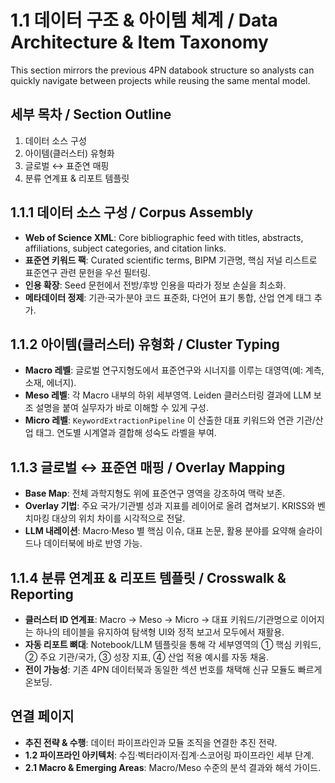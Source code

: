 # 1.1 데이터 구조 & 아이템 체계 / Data Architecture & Item Taxonomy

This section mirrors the previous 4PN databook structure so analysts can quickly navigate between
projects while reusing the same mental model.

## 세부 목차 / Section Outline

1. 데이터 소스 구성
2. 아이템(클러스터) 유형화
3. 글로벌 ↔ 표준연 매핑
4. 분류 연계표 & 리포트 템플릿

## 1.1.1 데이터 소스 구성 / Corpus Assembly

- **Web of Science XML**: Core bibliographic feed with titles, abstracts, affiliations, subject
  categories, and citation links.
- **표준연 키워드 팩**: Curated scientific terms, BIPM 기관명, 핵심 저널 리스트로 표준연구 관련 문헌을
  우선 필터링.
- **인용 확장**: Seed 문헌에서 전방/후방 인용을 따라가 정보 손실을 최소화.
- **메타데이터 정제**: 기관·국가·분야 코드 표준화, 다언어 표기 통합, 산업 연계 태그 추가.

## 1.1.2 아이템(클러스터) 유형화 / Cluster Typing

- **Macro 레벨**: 글로벌 연구지형도에서 표준연구와 시너지를 이루는 대영역(예: 계측, 소재, 에너지).
- **Meso 레벨**: 각 Macro 내부의 하위 세부영역. Leiden 클러스터링 결과에 LLM 보조 설명을 붙여
  실무자가 바로 이해할 수 있게 구성.
- **Micro 레벨**: `KeywordExtractionPipeline` 이 산출한 대표 키워드와 연관 기관/산업 태그. 연도별
  시계열과 결합해 성숙도 라벨을 부여.

## 1.1.3 글로벌 ↔ 표준연 매핑 / Overlay Mapping

- **Base Map**: 전체 과학지형도 위에 표준연구 영역을 강조하여 맥락 보존.
- **Overlay 기법**: 주요 국가/기관별 성과 지표를 레이어로 올려 겹쳐보기. KRISS와 벤치마킹 대상의
  위치 차이를 시각적으로 전달.
- **LLM 내레이션**: Macro·Meso 별 핵심 이슈, 대표 논문, 활용 분야를 요약해 슬라이드나 데이터북에
  바로 반영 가능.

## 1.1.4 분류 연계표 & 리포트 템플릿 / Crosswalk & Reporting

- **클러스터 ID 연계표**: Macro → Meso → Micro → 대표 키워드/기관명으로 이어지는 하나의 테이블을
  유지하여 탐색형 UI와 정적 보고서 모두에서 재활용.
- **자동 리포트 뼈대**: Notebook/LLM 템플릿을 통해 각 세부영역의 ① 핵심 키워드, ② 주요 기관/국가,
  ③ 성장 지표, ④ 산업 적용 예시를 자동 채움.
- **전이 가능성**: 기존 4PN 데이터북과 동일한 섹션 번호를 채택해 신규 모듈도 빠르게 온보딩.

## 연결 페이지

- **추진 전략 & 수행**: 데이터 파이프라인과 모듈 조직을 연결한 추진 전략.
- **1.2 파이프라인 아키텍처**: 수집·벡터라이저·집계·스코어링 파이프라인 세부 단계.
- **2.1 Macro & Emerging Areas**: Macro/Meso 수준의 분석 결과와 해석 가이드.
